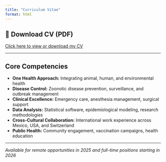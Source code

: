 ```yaml
---
title: "Curriculum Vitae"
format: html
---
```


## 📄 Download CV (PDF)

[Click here to view or download my CV](stephanie-zavala-cv.pdf){target="_blank"}

------------------------------------------------------------------------

## Core Competencies

-   **One Health Approach:** Integrating animal, human, and environmental health
-   **Disease Control:** Zoonotic disease prevention, surveillance, and outbreak management
-   **Clinical Excellence:** Emergency care, anesthesia management, surgical support
-   **Data Analysis:** Statistical software, epidemiological modeling, research methodologies
-   **Cross-Cultural Collaboration:** International work experience across Mexico, USA, and Switzerland
-   **Public Health:** Community engagement, vaccination campaigns, health education

------------------------------------------------------------------------

*Available for remote opportunities in 2025 and full-time positions starting in 2026*
